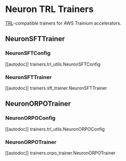 <!---
Copyright 2025 The HuggingFace Team. All rights reserved.

Licensed under the Apache License, Version 2.0 (the "License");
you may not use this file except in compliance with the License.
You may obtain a copy of the License at

    http://www.apache.org/licenses/LICENSE-2.0

Unless required by applicable law or agreed to in writing, software
distributed under the License is distributed on an "AS IS" BASIS,
WITHOUT WARRANTIES OR CONDITIONS OF ANY KIND, either express or implied.
See the License for the specific language governing permissions and
limitations under the License.
-->

# Neuron TRL Trainers

[TRL](https://huggingface.co/docs/trl/en/index)-compatible trainers for AWS Trainium accelerators.

## NeuronSFTTrainer

### NeuronSFTConfig

[[autodoc]] trainers.trl_utils.NeuronSFTConfig

### NeuronSFTTrainer

[[autodoc]] trainers.sft_trainer.NeuronSFTTrainer


## NeuronORPOTrainer

### NeuronORPOConfig

[[autodoc]] trainers.trl_utils.NeuronORPOConfig

### NeuronORPOTrainer

[[autodoc]] trainers.orpo_trainer.NeuronORPOTrainer
